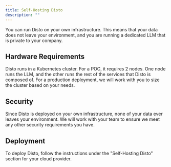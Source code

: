 ```yaml
---
title: Self-Hosting Disto
description: ""
---
```


You can run Disto on your own infrastructure. This means that your data does not leave your environment, and you are running a dedicated LLM that is private to your company.

## Hardware Requirements

Disto runs in a Kubernetes cluster. For a POC, it requires 2 nodes. One node runs the LLM, and the other runs the rest of the services that Disto is composed of. For a production deployment, we will work with you to size the cluster based on your needs.

## Security

Since Disto is deployed on your own infrastructure, none of your data ever leaves your environment. We will work with your team to ensure we meet any other security requirements you have.

## Deployment

To deploy Disto, follow the instructions under the "Self-Hosting Disto" section for your cloud provider.
